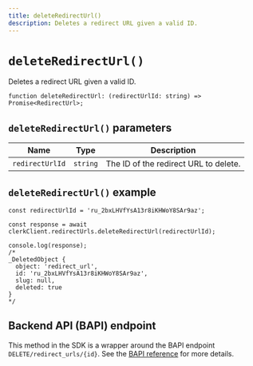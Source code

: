 ```yaml
---
title: deleteRedirectUrl()
description: Deletes a redirect URL given a valid ID.
---
```


# `deleteRedirectUrl()`

Deletes a redirect URL given a valid ID.

```tsx
function deleteRedirectUrl: (redirectUrlId: string) => Promise<RedirectUrl>;
```

## `deleteRedirectUrl()` parameters

| Name | Type | Description |
| --- | --- | --- |
| `redirectUrlId` | `string` | The ID of the redirect URL to delete. |

## `deleteRedirectUrl()` example

```tsx
const redirectUrlId = 'ru_2bxLHVfYsA13r8iKHWoY8SAr9az';

const response = await clerkClient.redirectUrls.deleteRedirectUrl(redirectUrlId);

console.log(response);
/* 
_DeletedObject {
  object: 'redirect_url',
  id: 'ru_2bxLHVfYsA13r8iKHWoY8SAr9az',
  slug: null,
  deleted: true
}
*/
```

## Backend API (BAPI) endpoint

This method in the SDK is a wrapper around the BAPI endpoint `DELETE/redirect_urls/{id}`. See the [BAPI reference](https://clerk.com/docs/reference/backend-api/tag/Redirect-URLs#operation/DeleteRedirectURL) for more details.